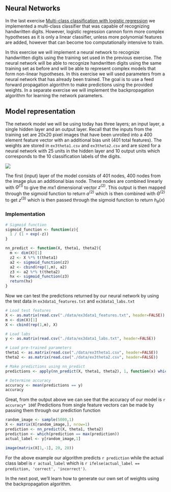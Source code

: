 ## Neural Networks
In the last exercise [Multi-class classification with logistic regression](http://mlbernauer.bitbucket.org/R/20150225_coursera_ml_multiclass_classification_logistic_regression.html) we implemented a multi-class classifier that was capable of recognizing handwritten digits. However,
logistic regression cannon form more complex hypotheses as it is only a linear classifier, unless more polynomial features are added, however that can 
become too computationally intensive to train.

In this exercise we will implement a neural network to recognize handwritten digits using the training set used in the previous exercise. The neural
network will be able to recognize handwritten digits using the same training set as before and will be able to represent complex models that form
non-linear hypotheses. In this exercise we will used parameters from a neural network that has already been trained. The goal is to use a feed forward
propagation algorithm to make predictions using the provided weights. In a separate exercise we will implement the backpropagation algorithm for learning 
the network parameters.

## Model representation
The network model we will be using today has three layers; an input layer, a single hidden layer and an output layer. Recall that the inputs from the training
set are 20x20 pixel images that have been unrolled into a 400 element feature vector with an additional bias unit (401 total features). The weights are stored in 
`ex3theta1.csv` and `ex3theta2.csv` and are sized for a neural network with 25 units in the hidden layer and 10 output units which corresponds to the 10 classification
labels of the digits.

![](20150227_neural_network_model.png)

The first (input) layer of the model consists of 401 nodes, 400 nodes from the image plus an additional bias node. These nodes are combined linearly with 
$\Theta^{(1)}$ to give the $m$x$1$ dimensional vector $z^{(2)}$. This output is then mapped through the sigmoid function to return $a^{(2)}$ which is then
combined with $\Theta^{(2)}$ to get $z^{(3)}$ which is then passed through the sigmoid function to return $h_{\theta}(x)$

### Implementation
```r
# Sigmoid function
sigmoid_function <- function(z){
  1 / (1 + exp(-z))
}

nn_predict <- function(X, theta1, theta2){
  m <- dim(X)[1]
  z2 <- X %*% t(theta1)
  a2 <- sigmoid_function(z2)
  a2 <- cbind(rep(1,m), a2)
  z3 <- a2 %*% t(theta2)
  hx <- sigmoid_function(z3)
  return(hx)
}
```

Now we can test the predictions returned by our neural network by using the test data in `ex3data1_features.txt` and `ex3data1_labs.txt`

```r
# Load test features
X <- as.matrix(read.csv("./data/ex3data1_features.txt", header=FALSE))
m <- dim(X)[1]
X <- cbind(rep(1,m), X)

# Load labs
y <- as.matrix(read.csv("./data/ex3data1_labs.txt", header=FALSE))

# Load pre-trained parameters
theta1 <- as.matrix(read.csv("./data/ex3theta1.csv", header=FALSE))
theta2 <- as.matrix(read.csv("./data/ex3theta2.csv", header=FALSE))

# Make predictions using nn_predict
predictions <- apply(nn_predict(X, theta1, theta2), 1, function(x) which(x == max(x)))

# Determine accuracy
accuracy <- mean(predictions == y)
accuracy
```

Great, from the output above we can see that the accuracy of our model
is `r accuracy* 100`! Predictions from single feature vectors can be made
by passing them through our prediction function

```r
random_image <- sample(5000,1)
X <- matrix(X[random_image,], nrow=1)
prediction <- nn_predict(X, theta1, theta2)
prediction <- which(prediction == max(prediction))
actual_label <- y[random_image,1]

image(matrix(X[1,-1], 20, 20))
```

For the above example our algorithm predicts `r prediction` while the actual class label is `r actual_label` which is 
`r ifelse(actual_label == prediction, 'correct', 'incorrect')`.

In the next post, we'll learn how to generate our own set of weights using the backpropagation algorithm.